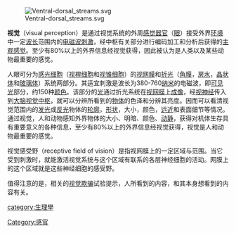 {{expand|time=2014-04-23T14:15:11+00:00}}
{{unreferenced|time=2014-04-23T14:15:11+00:00}}
{{About|视觉}}
[[File:Ventral-dorsal_streams.svg|thumb]]

'''视觉'''（visual perception）是通过视觉系统的外周[[感觉器官|感觉器官]]（[[眼|眼]]）接受外界[[环境|环境]]中一定[[波长|波长]]范围内的[[电磁波|电磁波]][[刺激|刺激]]，经中枢有关部分进行编码加工和分析后获得的[[主观|主观]][[感觉|感觉]]。至少有80%以上的外界信息经视觉获得，因此被认为是人类以及某些动物最重要的感觉。

人眼可分为[[感光细胞|感光细胞]]（[[视桿细胞|视桿细胞]]和[[视锥细胞|视锥细胞]]）的[[视网膜|视网膜]]和[[折射|折光]]（[[角膜|角膜]]，[[房水|房水]]，[[晶状体|晶状体]]和[[玻璃体|玻璃体]]）系统两部分。其适宜刺激是波长为380-760[[纳米|纳米]]的电磁波，即[[可见光|可见光]]部分，约150种[[颜色|颜色]]。该部分的[[光|光]]通过折光系统在[[视网膜|视网膜]]上[[成像|成像]]，经[[视神经|视神经]]传入到[[大脑视觉中枢|大脑视觉中枢]]，就可以分辨所看到的[[物体|物体]]的色泽和分辨其亮度。因而可以看清视觉范围内的[[发光|发光]]或[[反光|反光]]物体的[[轮廓|轮廓]]，[[形状|形状]]，大小，颜色，[[远近|远近]]和表面细节等情况。通过视觉，人和动物感知外界物体的大小、明暗、颜色、[[动静|动静]]，获得对机体生存具有重要意义的各种信息，至少有80%以上的外界信息经视觉获得，视觉是人和动物最重要的感觉。

视觉感受野（receptive field of vision）是指视网膜上的一定区域与范围。当它受到刺激时，就能激活视觉系统与这个区域有联系的各层神经细胞的活动。网膜上的这个区域就是这些神经细胞的感受野。

值得注意的是，相关的[[视觉欺骗|视觉欺骗]]试验提示，人所看到的内容，和其本身想看到的内容有关。

{{感觉系统}}

[[category:生理學|category:生理學]]
[[Category:感官|Category:感官]]